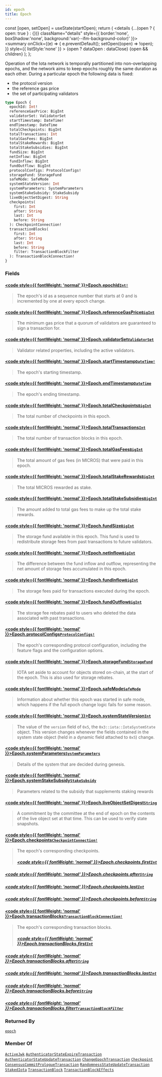 ```yaml
---
id: epoch
title: Epoch
---
```









  const [open, setOpen] = useState(startOpen);
  return (
    <details {...(open ? { open: true } : {})} className="details" style={{ border:'none', boxShadow:'none', background:'var(--ifm-background-color)' }}>
      <summary
        onClick={(e) => {
          e.preventDefault();
          setOpen((open) => !open);
        }}
        style={{ listStyle:'none' }}
      >
      {open ? dataOpen : dataClose}
      </summary>
      {open && children}
    </details>
  );
};








Operation of the Iota network is temporally partitioned into non-overlapping epochs,
and the network aims to keep epochs roughly the same duration as each other.
During a particular epoch the following data is fixed:

- the protocol version
- the reference gas price
- the set of participating validators


```graphql
type Epoch {
  epochId: Int!
  referenceGasPrice: BigInt
  validatorSet: ValidatorSet
  startTimestamp: DateTime!
  endTimestamp: DateTime
  totalCheckpoints: BigInt
  totalTransactions: Int
  totalGasFees: BigInt
  totalStakeRewards: BigInt
  totalStakeSubsidies: BigInt
  fundSize: BigInt
  netInflow: BigInt
  fundInflow: BigInt
  fundOutflow: BigInt
  protocolConfigs: ProtocolConfigs!
  storageFund: StorageFund
  safeMode: SafeMode
  systemStateVersion: Int
  systemParameters: SystemParameters
  systemStakeSubsidy: StakeSubsidy
  liveObjectSetDigest: String
  checkpoints(
    first: Int
    after: String
    last: Int
    before: String
  ): CheckpointConnection!
  transactionBlocks(
    first: Int
    after: String
    last: Int
    before: String
    filter: TransactionBlockFilter
  ): TransactionBlockConnection!
}
```




### Fields

#### [<code style={{ fontWeight: 'normal' }}>Epoch.<b>epochId</b></code>](#)<Bullet />[`Int!`](/references/iota-api/iota-graphql/reference/types/scalars/int) <Badge class="badge badge--secondary" text="non-null"/> <Badge class="badge badge--secondary" text="scalar"/> 
> 
> 
> The epoch's id as a sequence number that starts at 0 and is incremented by one at every epoch change.
> 

#### [<code style={{ fontWeight: 'normal' }}>Epoch.<b>referenceGasPrice</b></code>](#)<Bullet />[`BigInt`](/references/iota-api/iota-graphql/reference/types/scalars/big-int) <Badge class="badge badge--secondary" text="scalar"/> 
> 
> 
> The minimum gas price that a quorum of validators are guaranteed to sign a transaction for.
> 

#### [<code style={{ fontWeight: 'normal' }}>Epoch.<b>validatorSet</b></code>](#)<Bullet />[`ValidatorSet`](/references/iota-api/iota-graphql/reference/types/objects/validator-set) <Badge class="badge badge--secondary" text="object"/> 
> 
> 
> Validator related properties, including the active validators.
> 

#### [<code style={{ fontWeight: 'normal' }}>Epoch.<b>startTimestamp</b></code>](#)<Bullet />[`DateTime!`](/references/iota-api/iota-graphql/reference/types/scalars/date-time) <Badge class="badge badge--secondary" text="non-null"/> <Badge class="badge badge--secondary" text="scalar"/> 
> 
> 
> The epoch's starting timestamp.
> 

#### [<code style={{ fontWeight: 'normal' }}>Epoch.<b>endTimestamp</b></code>](#)<Bullet />[`DateTime`](/references/iota-api/iota-graphql/reference/types/scalars/date-time) <Badge class="badge badge--secondary" text="scalar"/> 
> 
> 
> The epoch's ending timestamp.
> 

#### [<code style={{ fontWeight: 'normal' }}>Epoch.<b>totalCheckpoints</b></code>](#)<Bullet />[`BigInt`](/references/iota-api/iota-graphql/reference/types/scalars/big-int) <Badge class="badge badge--secondary" text="scalar"/> 
> 
> 
> The total number of checkpoints in this epoch.
> 

#### [<code style={{ fontWeight: 'normal' }}>Epoch.<b>totalTransactions</b></code>](#)<Bullet />[`Int`](/references/iota-api/iota-graphql/reference/types/scalars/int) <Badge class="badge badge--secondary" text="scalar"/> 
> 
> 
> The total number of transaction blocks in this epoch.
> 

#### [<code style={{ fontWeight: 'normal' }}>Epoch.<b>totalGasFees</b></code>](#)<Bullet />[`BigInt`](/references/iota-api/iota-graphql/reference/types/scalars/big-int) <Badge class="badge badge--secondary" text="scalar"/> 
> 
> 
> The total amount of gas fees (in MICROS) that were paid in this epoch.
> 

#### [<code style={{ fontWeight: 'normal' }}>Epoch.<b>totalStakeRewards</b></code>](#)<Bullet />[`BigInt`](/references/iota-api/iota-graphql/reference/types/scalars/big-int) <Badge class="badge badge--secondary" text="scalar"/> 
> 
> 
> The total MICROS rewarded as stake.
> 

#### [<code style={{ fontWeight: 'normal' }}>Epoch.<b>totalStakeSubsidies</b></code>](#)<Bullet />[`BigInt`](/references/iota-api/iota-graphql/reference/types/scalars/big-int) <Badge class="badge badge--secondary" text="scalar"/> 
> 
> 
> The amount added to total gas fees to make up the total stake rewards.
> 

#### [<code style={{ fontWeight: 'normal' }}>Epoch.<b>fundSize</b></code>](#)<Bullet />[`BigInt`](/references/iota-api/iota-graphql/reference/types/scalars/big-int) <Badge class="badge badge--secondary" text="scalar"/> 
> 
> 
> The storage fund available in this epoch.
> This fund is used to redistribute storage fees from past transactions
> to future validators.
> 

#### [<code style={{ fontWeight: 'normal' }}>Epoch.<b>netInflow</b></code>](#)<Bullet />[`BigInt`](/references/iota-api/iota-graphql/reference/types/scalars/big-int) <Badge class="badge badge--secondary" text="scalar"/> 
> 
> 
> The difference between the fund inflow and outflow, representing
> the net amount of storage fees accumulated in this epoch.
> 

#### [<code style={{ fontWeight: 'normal' }}>Epoch.<b>fundInflow</b></code>](#)<Bullet />[`BigInt`](/references/iota-api/iota-graphql/reference/types/scalars/big-int) <Badge class="badge badge--secondary" text="scalar"/> 
> 
> 
> The storage fees paid for transactions executed during the epoch.
> 

#### [<code style={{ fontWeight: 'normal' }}>Epoch.<b>fundOutflow</b></code>](#)<Bullet />[`BigInt`](/references/iota-api/iota-graphql/reference/types/scalars/big-int) <Badge class="badge badge--secondary" text="scalar"/> 
> 
> 
> The storage fee rebates paid to users who deleted the data associated with past
> transactions.
> 

#### [<code style={{ fontWeight: 'normal' }}>Epoch.<b>protocolConfigs</b></code>](#)<Bullet />[`ProtocolConfigs!`](/references/iota-api/iota-graphql/reference/types/objects/protocol-configs) <Badge class="badge badge--secondary" text="non-null"/> <Badge class="badge badge--secondary" text="object"/> 
> 
> 
> The epoch's corresponding protocol configuration, including the feature flags and the
> configuration options.
> 

#### [<code style={{ fontWeight: 'normal' }}>Epoch.<b>storageFund</b></code>](#)<Bullet />[`StorageFund`](/references/iota-api/iota-graphql/reference/types/objects/storage-fund) <Badge class="badge badge--secondary" text="object"/> 
> 
> 
> IOTA set aside to account for objects stored on-chain, at the start of the epoch.
> This is also used for storage rebates.
> 

#### [<code style={{ fontWeight: 'normal' }}>Epoch.<b>safeMode</b></code>](#)<Bullet />[`SafeMode`](/references/iota-api/iota-graphql/reference/types/objects/safe-mode) <Badge class="badge badge--secondary" text="object"/> 
> 
> 
> Information about whether this epoch was started in safe mode, which happens if the full epoch
> change logic fails for some reason.
> 

#### [<code style={{ fontWeight: 'normal' }}>Epoch.<b>systemStateVersion</b></code>](#)<Bullet />[`Int`](/references/iota-api/iota-graphql/reference/types/scalars/int) <Badge class="badge badge--secondary" text="scalar"/> 
> 
> 
> The value of the `version` field of `0x5`, the `0x3::iota::IotaSystemState` object.  This
> version changes whenever the fields contained in the system state object (held in a dynamic
> field attached to `0x5`) change.
> 

#### [<code style={{ fontWeight: 'normal' }}>Epoch.<b>systemParameters</b></code>](#)<Bullet />[`SystemParameters`](/references/iota-api/iota-graphql/reference/types/objects/system-parameters) <Badge class="badge badge--secondary" text="object"/> 
> 
> 
> Details of the system that are decided during genesis.
> 

#### [<code style={{ fontWeight: 'normal' }}>Epoch.<b>systemStakeSubsidy</b></code>](#)<Bullet />[`StakeSubsidy`](/references/iota-api/iota-graphql/reference/types/objects/stake-subsidy) <Badge class="badge badge--secondary" text="object"/> 
> 
> 
> Parameters related to the subsidy that supplements staking rewards
> 

#### [<code style={{ fontWeight: 'normal' }}>Epoch.<b>liveObjectSetDigest</b></code>](#)<Bullet />[`String`](/references/iota-api/iota-graphql/reference/types/scalars/string) <Badge class="badge badge--secondary" text="scalar"/> 
> 
> 
> A commitment by the committee at the end of epoch on the contents of the live object set at
> that time. This can be used to verify state snapshots.
> 

#### [<code style={{ fontWeight: 'normal' }}>Epoch.<b>checkpoints</b></code>](#)<Bullet />[`CheckpointConnection!`](/references/iota-api/iota-graphql/reference/types/objects/checkpoint-connection) <Badge class="badge badge--secondary" text="non-null"/> <Badge class="badge badge--secondary" text="object"/> 
> 
> 
> The epoch's corresponding checkpoints.
> ##### [<code style={{ fontWeight: 'normal' }}>Epoch.checkpoints.<b>first</b></code>](#)<Bullet />[`Int`](/references/iota-api/iota-graphql/reference/types/scalars/int) <Badge class="badge badge--secondary" text="scalar"/> 
> 
> 
> 
> 

##### [<code style={{ fontWeight: 'normal' }}>Epoch.checkpoints.<b>after</b></code>](#)<Bullet />[`String`](/references/iota-api/iota-graphql/reference/types/scalars/string) <Badge class="badge badge--secondary" text="scalar"/> 
> 
> 
> 
> 

##### [<code style={{ fontWeight: 'normal' }}>Epoch.checkpoints.<b>last</b></code>](#)<Bullet />[`Int`](/references/iota-api/iota-graphql/reference/types/scalars/int) <Badge class="badge badge--secondary" text="scalar"/> 
> 
> 
> 
> 

##### [<code style={{ fontWeight: 'normal' }}>Epoch.checkpoints.<b>before</b></code>](#)<Bullet />[`String`](/references/iota-api/iota-graphql/reference/types/scalars/string) <Badge class="badge badge--secondary" text="scalar"/> 
> 
> 
> 
> 

#### [<code style={{ fontWeight: 'normal' }}>Epoch.<b>transactionBlocks</b></code>](#)<Bullet />[`TransactionBlockConnection!`](/references/iota-api/iota-graphql/reference/types/objects/transaction-block-connection) <Badge class="badge badge--secondary" text="non-null"/> <Badge class="badge badge--secondary" text="object"/> 
> 
> 
> The epoch's corresponding transaction blocks.
> ##### [<code style={{ fontWeight: 'normal' }}>Epoch.transactionBlocks.<b>first</b></code>](#)<Bullet />[`Int`](/references/iota-api/iota-graphql/reference/types/scalars/int) <Badge class="badge badge--secondary" text="scalar"/> 
> 
> 
> 
> 

##### [<code style={{ fontWeight: 'normal' }}>Epoch.transactionBlocks.<b>after</b></code>](#)<Bullet />[`String`](/references/iota-api/iota-graphql/reference/types/scalars/string) <Badge class="badge badge--secondary" text="scalar"/> 
> 
> 
> 
> 

##### [<code style={{ fontWeight: 'normal' }}>Epoch.transactionBlocks.<b>last</b></code>](#)<Bullet />[`Int`](/references/iota-api/iota-graphql/reference/types/scalars/int) <Badge class="badge badge--secondary" text="scalar"/> 
> 
> 
> 
> 

##### [<code style={{ fontWeight: 'normal' }}>Epoch.transactionBlocks.<b>before</b></code>](#)<Bullet />[`String`](/references/iota-api/iota-graphql/reference/types/scalars/string) <Badge class="badge badge--secondary" text="scalar"/> 
> 
> 
> 
> 

##### [<code style={{ fontWeight: 'normal' }}>Epoch.transactionBlocks.<b>filter</b></code>](#)<Bullet />[`TransactionBlockFilter`](/references/iota-api/iota-graphql/reference/types/inputs/transaction-block-filter) <Badge class="badge badge--secondary" text="input"/> 
> 
> 
> 
> 





### Returned By

[`epoch`](/references/iota-api/iota-graphql/reference/api/queries/epoch)  <Badge class="badge badge--secondary" text="query"/>

### Member Of

[`ActiveJwk`](/references/iota-api/iota-graphql/reference/types/objects/active-jwk)  <Badge class="badge badge--secondary" text="object"/><Bullet />[`AuthenticatorStateExpireTransaction`](/references/iota-api/iota-graphql/reference/types/objects/authenticator-state-expire-transaction)  <Badge class="badge badge--secondary" text="object"/><Bullet />[`AuthenticatorStateUpdateTransaction`](/references/iota-api/iota-graphql/reference/types/objects/authenticator-state-update-transaction)  <Badge class="badge badge--secondary" text="object"/><Bullet />[`ChangeEpochTransaction`](/references/iota-api/iota-graphql/reference/types/objects/change-epoch-transaction)  <Badge class="badge badge--secondary" text="object"/><Bullet />[`Checkpoint`](/references/iota-api/iota-graphql/reference/types/objects/checkpoint)  <Badge class="badge badge--secondary" text="object"/><Bullet />[`ConsensusCommitPrologueTransaction`](/references/iota-api/iota-graphql/reference/types/objects/consensus-commit-prologue-transaction)  <Badge class="badge badge--secondary" text="object"/><Bullet />[`RandomnessStateUpdateTransaction`](/references/iota-api/iota-graphql/reference/types/objects/randomness-state-update-transaction)  <Badge class="badge badge--secondary" text="object"/><Bullet />[`StakedIota`](/references/iota-api/iota-graphql/reference/types/objects/staked-iota)  <Badge class="badge badge--secondary" text="object"/><Bullet />[`TransactionBlock`](/references/iota-api/iota-graphql/reference/types/objects/transaction-block)  <Badge class="badge badge--secondary" text="object"/><Bullet />[`TransactionBlockEffects`](/references/iota-api/iota-graphql/reference/types/objects/transaction-block-effects)  <Badge class="badge badge--secondary" text="object"/>

